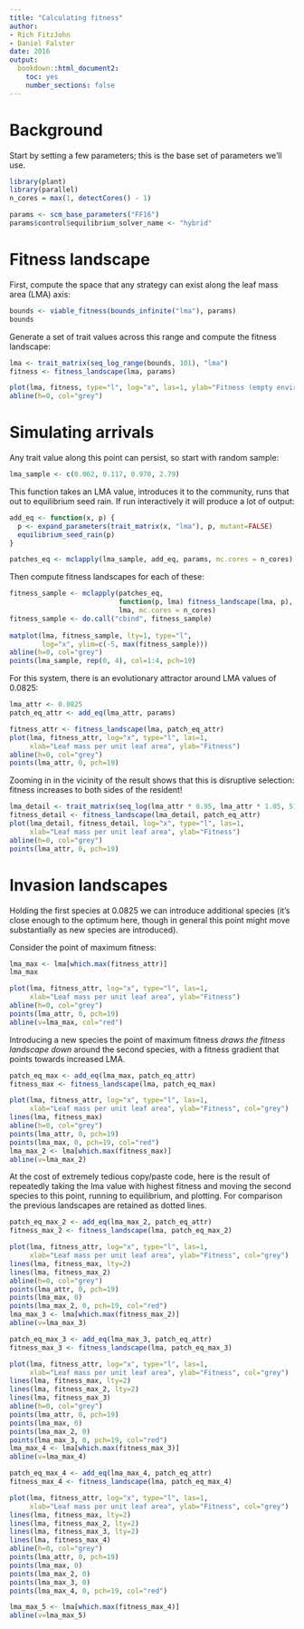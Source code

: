 ```yaml
---
title: "Calculating fitness"
author: 
- Rich FitzJohn
- Daniel Falster
date: 2016
output:
  bookdown::html_document2:
    toc: yes
    number_sections: false
---
```

# Background

<!-- TODO: movtivate fitness calculations -->

Start by setting a few parameters; this is the base set of
parameters we'll use.

```r
library(plant)
library(parallel)
n_cores = max(1, detectCores() - 1)

params <- scm_base_parameters("FF16")
params$control$equilibrium_solver_name <- "hybrid"

```

# Fitness landscape

<!-- TODO: describe what `viable_fitness` is doing -->

First, compute the space that any strategy can exist along the
leaf mass area (LMA) axis:

```r
bounds <- viable_fitness(bounds_infinite("lma"), params)
bounds
```

Generate a set of trait values across this range and compute the
fitness landscape:

```r
lma <- trait_matrix(seq_log_range(bounds, 101), "lma")
fitness <- fitness_landscape(lma, params)

plot(lma, fitness, type="l", log="x", las=1, ylab="Fitness (empty environment)")
abline(h=0, col="grey")
```

# Simulating arrivals

Any trait value along this point can persist, so start with random sample:

<!-- Fixing points for reproducibility -->

```r
lma_sample <- c(0.062, 0.117, 0.970, 2.79)
```

This function takes an LMA value, introduces it to the community,
runs that out to equilibrium seed rain. If run interactively it will produce a 
lot of output:

``` r
add_eq <- function(x, p) {
  p <- expand_parameters(trait_matrix(x, "lma"), p, mutant=FALSE)
  equilibrium_seed_rain(p)
}

patches_eq <- mclapply(lma_sample, add_eq, params, mc.cores = n_cores)
```

Then compute fitness landscapes for each of these:

```r
fitness_sample <- mclapply(patches_eq, 
                           function(p, lma) fitness_landscape(lma, p), 
                           lma, mc.cores = n_cores)
fitness_sample <- do.call("cbind", fitness_sample)
             
matplot(lma, fitness_sample, lty=1, type="l", 
        log="x", ylim=c(-5, max(fitness_sample)))
abline(h=0, col="grey")
points(lma_sample, rep(0, 4), col=1:4, pch=19)
```

For this system, there is an evolutionary attractor around
LMA values of 0.0825:

```r
lma_attr <- 0.0825
patch_eq_attr <- add_eq(lma_attr, params)

fitness_attr <- fitness_landscape(lma, patch_eq_attr)
plot(lma, fitness_attr, log="x", type="l", las=1,
     xlab="Leaf mass per unit leaf area", ylab="Fitness")
abline(h=0, col="grey")
points(lma_attr, 0, pch=19)
```

Zooming in in the vicinity of the result shows that this is
disruptive selection: fitness increases to both sides of the
resident!

```r
lma_detail <- trait_matrix(seq_log(lma_attr * 0.95, lma_attr * 1.05, 51), "lma")
fitness_detail <- fitness_landscape(lma_detail, patch_eq_attr)
plot(lma_detail, fitness_detail, log="x", type="l", las=1,
     xlab="Leaf mass per unit leaf area", ylab="Fitness")
abline(h=0, col="grey")
points(lma_attr, 0, pch=19)
```

# Invasion landscapes

Holding the first species at 0.0825 we can introduce additional
species (it's close enough to the optimum here, though in general
this point might move substantially as new species are introduced).

Consider the point of maximum fitness:

```r
lma_max <- lma[which.max(fitness_attr)]
lma_max

plot(lma, fitness_attr, log="x", type="l", las=1,
     xlab="Leaf mass per unit leaf area", ylab="Fitness")
abline(h=0, col="grey")
points(lma_attr, 0, pch=19)
abline(v=lma_max, col="red")
```

Introducing a new species the point of maximum fitness 
*draws the fitness landscape  down* around the second species, 
with a fitness gradient that points towards increased LMA.

```r
patch_eq_max <- add_eq(lma_max, patch_eq_attr)
fitness_max <- fitness_landscape(lma, patch_eq_max)

plot(lma, fitness_attr, log="x", type="l", las=1,
     xlab="Leaf mass per unit leaf area", ylab="Fitness", col="grey")
lines(lma, fitness_max)
abline(h=0, col="grey")
points(lma_attr, 0, pch=19)
points(lma_max, 0, pch=19, col="red")
lma_max_2 <- lma[which.max(fitness_max)]
abline(v=lma_max_2)
```

At the cost of extremely tedious copy/paste code, here is the
result of repeatedly taking the lma value with highest fitness and
moving the second species to this point, running to equilibrium,
and plotting.  For comparison the previous landscapes are retained
as dotted lines.

```r
patch_eq_max_2 <- add_eq(lma_max_2, patch_eq_attr)
fitness_max_2 <- fitness_landscape(lma, patch_eq_max_2)

plot(lma, fitness_attr, log="x", type="l", las=1,
     xlab="Leaf mass per unit leaf area", ylab="Fitness", col="grey")
lines(lma, fitness_max, lty=2)
lines(lma, fitness_max_2)
abline(h=0, col="grey")
points(lma_attr, 0, pch=19)
points(lma_max, 0)
points(lma_max_2, 0, pch=19, col="red")
lma_max_3 <- lma[which.max(fitness_max_2)]
abline(v=lma_max_3)

patch_eq_max_3 <- add_eq(lma_max_3, patch_eq_attr)
fitness_max_3 <- fitness_landscape(lma, patch_eq_max_3)

plot(lma, fitness_attr, log="x", type="l", las=1,
     xlab="Leaf mass per unit leaf area", ylab="Fitness", col="grey")
lines(lma, fitness_max, lty=2)
lines(lma, fitness_max_2, lty=2)
lines(lma, fitness_max_3)
abline(h=0, col="grey")
points(lma_attr, 0, pch=19)
points(lma_max, 0)
points(lma_max_2, 0)
points(lma_max_3, 0, pch=19, col="red")
lma_max_4 <- lma[which.max(fitness_max_3)]
abline(v=lma_max_4)

patch_eq_max_4 <- add_eq(lma_max_4, patch_eq_attr)
fitness_max_4 <- fitness_landscape(lma, patch_eq_max_4)

plot(lma, fitness_attr, log="x", type="l", las=1,
     xlab="Leaf mass per unit leaf area", ylab="Fitness", col="grey")
lines(lma, fitness_max, lty=2)
lines(lma, fitness_max_2, lty=2)
lines(lma, fitness_max_3, lty=2)
lines(lma, fitness_max_4)
abline(h=0, col="grey")
points(lma_attr, 0, pch=19)
points(lma_max, 0)
points(lma_max_2, 0)
points(lma_max_3, 0)
points(lma_max_4, 0, pch=19, col="red")

lma_max_5 <- lma[which.max(fitness_max_4)]
abline(v=lma_max_5)
```
